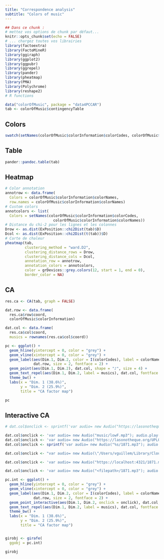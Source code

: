 ```yaml
---
title: "Correspondence analysis"
subtitle: "Colors of music"
---
```




```r
## Dans ce chunk :
# mettez vos options de chunk par défaut...  
knitr::opts_chunk$set(echo = FALSE)
# ... chargez toutes vos librairies
library(factoextra)
library(FactoMineR)
library(ggiraph)
library(ggplot2)
library(ggpubr)
library(ggrepel)
library(pander)
library(pheatmap)
library(PMA)
library(Polychrome)
library(reshape2)
# R functions
```

::: {.panel-tabset}

```r
data("colorOfMusic", package = "data4PCCAR")
tab <- colorOfMusic$contingencyTable
```

## Colors

```r
swatch(setNames(colorOfMusic$colorInformation$colorCodes, colorOfMusic$colorInformation$colorNames), main = "The 10 colors of the study")
```

## Table

```r
pander::pandoc.table(tab)
```

## Heatmap

```r
# Color annotation
annotrow <- data.frame(
  Colors = colorOfMusic$colorInformation$colorNames, 
  row.names = colorOfMusic$colorInformation$colorNames)
# Custom colors
annotcolors <- list(
  Colors = setNames(colorOfMusic$colorInformation$colorCodes,
                      colorOfMusic$colorInformation$colorNames))
# Distance du chi-2 pour les lignes et les colonnes
Drow <- as.dist(ExPosition::chi2Dist(tab)$D)
Dcol <- as.dist(ExPosition::chi2Dist(t(tab))$D)
# Carte de chaleur
pheatmap(tab,
         clustering_method = "ward.D2",
         clustering_distance_rows = Drow,
         clustering_distance_cols = Dcol,
         annotation_row = annotrow, 
         annotation_colors = annotcolors, 
         color = grDevices::grey.colors(12, start = 1, end = 0),
         border_color = NA)
```

## CA

```r
res.ca <- CA(tab, graph = FALSE)

dat.row <- data.frame(
  res.ca$row$coord,
  colorOfMusic$colorInformation)

dat.col <- data.frame(
  res.ca$col$coord, 
  musics = rownames(res.ca$col$coord))

pc <- ggplot() +
  geom_hline(yintercept = 0, color = "grey") +
  geom_vline(xintercept = 0, color = "grey") +
  geom_label(aes(Dim.1, Dim.2, color = I(colorCodes), label = colorNames),
             dat.row, size = 2, fontface = 2) +
  geom_point(aes(Dim.1, Dim.2), dat.col, shape = "♪", size = 4) +
  geom_text_repel(aes(Dim.1, Dim.2, label = musics), dat.col, fontface = 3) +
  theme_bw() +
  labs(x = "Dim. 1 (38.6%)",
       y = "Dim. 2 (25.9%)",
       title = "CA factor map")

pc
```

## Interactive CA

```r

# dat.col$onclick <- sprintf('var audio= new Audio("https://lasonotheque.org/UPLOAD/mp3/187%i.mp3"); audio.play();', 1:9)

dat.col$onclick <- 'var audio= new Audio("music/lowF.mp3"); audio.play();'
dat.col$onclick <- 'var audio= new Audio("https://lasonotheque.org/UPLOAD/mp3/1871.mp3"); audio.play();'
dat.col$onclick <- sprintf('var audio= new Audio("%s/1871.mp3"); audio.play();', getwd())

dat.col$onclick <- "var audio= new Audio(\"/Users/vguillem/Library/CloudStorage/Box-Box/SPAFAC/fourbi/sCA_Saporta/1871.mp3\"); audio.play();"

dat.col$onclick <- 'var audio= new Audio("https://localhost:4321/1871.mp3"); audio.play();'

dat.col$onclick <- 'var audio= new Audio("<filepath>/1871.mp3"); audio.play();'

pc.int <- ggplot() +
  geom_hline(yintercept = 0, color = "grey") +
  geom_vline(xintercept = 0, color = "grey") +
  geom_label(aes(Dim.1, Dim.2, color = I(colorCodes), label = colorNames),
             dat.row, size = 2, fontface = 2) +
  geom_point_interactive(aes(Dim.1, Dim.2, onclick = onclick), dat.col, shape = "♪", size = 4) +
  geom_text_repel(aes(Dim.1, Dim.2, label = musics), dat.col, fontface = 3) +
  theme_bw() +
  labs(x = "Dim. 1 (38.6%)",
       y = "Dim. 2 (25.9%)",
       title = "CA factor map")


girobj <- girafe(
  ggobj = pc.int)

girobj

```

:::